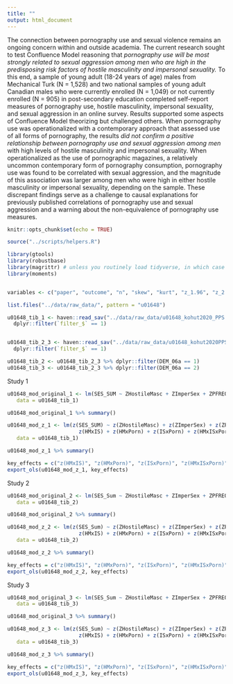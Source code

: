 ```yaml
---
title: ""
output: html_document
---
```

The connection between pornography use and sexual violence remains an ongoing concern within and outside academia. The current research sought to test Confluence Model reasoning that *pornography use will be most strongly related to sexual aggression among men who are high in the predisposing risk factors of hostile masculinity and impersonal sexuality.* To this end, a sample of young adult (18-24 years of age) males from Mechanical Turk (N = 1,528) and two national samples of young adult Canadian males who were currently enrolled (N = 1,049) or not currently enrolled (N = 905) in post-secondary education completed self-report measures of pornography use, hostile masculinity, impersonal sexuality, and sexual aggression in an online survey. Results supported some aspects of Confluence Model theorizing but challenged others. When pornography use was operationalized with a contemporary approach that assessed use of all forms of pornography, the results *did not confirm a positive relationship between pornography use and sexual aggression among men* with high levels of hostile masculinity and impersonal sexuality. When operationalized as the use of pornographic magazines, a relatively uncommon contemporary form of pornography consumption, pornography use was found to be correlated with sexual aggression, and the magnitude of this association was larger among men who were high in either hostile masculinity or impersonal sexuality, depending on the sample. These discrepant findings serve as a challenge to causal explanations for previously published correlations of pornography use and sexual aggression and a warning about the non-equivalence of pornography use measures.

```r
knitr::opts_chunk$set(echo = TRUE)

source("../scripts/helpers.R")

library(gtools)
library(robustbase)
library(magrittr) # unless you routinely load tidyverse, in which case leave this one out. You just need it for the pipe. 
library(moments)


variables <- c("paper", "outcome", "n", "skew", "kurt", "z_1.96", "z_2.58", "z_3.29", "mode_n", "var", "var_ratio")

list.files("../data/raw_data/", pattern = "u01648")

u01648_tib_1 <- haven::read_sav("../data/raw_data/u01648_kohut2020_PPS - Study 1.sav") %>% 
  dplyr::filter(`filter_$` == 1)


u01648_tib_2_3 <- haven::read_sav("../data/raw_data/u01648_kohut2020PPS - Study 2 and 3.sav") %>% 
  dplyr::filter(`filter_$` == 1)

u01648_tib_2 <- u01648_tib_2_3 %>% dplyr::filter(DEM_06a == 1)
u01648_tib_3 <- u01648_tib_2_3 %>% dplyr::filter(DEM_06a == 2)

```

Study 1

```r
u01648_mod_original_1 <- lm(SES_SUM ~ ZHostileMasc + ZImperSex + ZPFREQ_01 + HMxIS + HMxPorn + ISxPorn + HMxISxPorn,
   data = u01648_tib_1) 

u01648_mod_original_1 %>% summary()
```

```r
u01648_mod_z_1 <- lm(z(SES_SUM) ~ z(ZHostileMasc) + z(ZImperSex) + z(ZPFREQ_01) + 
                       z(HMxIS) + z(HMxPorn) + z(ISxPorn) + z(HMxISxPorn),
   data = u01648_tib_1) 

u01648_mod_z_1 %>% summary()
```

```r
key_effects = c("z(HMxIS)", "z(HMxPorn)", "z(ISxPorn)", "z(HMxISxPorn)")
export_ols(u01648_mod_z_1, key_effects)
```






Study 2

```r
u01648_mod_original_2 <- lm(SES_Sum ~ ZHostileMasc + ZImperSex + ZPFREQ_01 + HMxIS + HMxPorn + ISxPorn + HMxISxPorn,
   data = u01648_tib_2) 

u01648_mod_original_2 %>% summary()
```

```r
u01648_mod_z_2 <- lm(z(SES_Sum) ~ z(ZHostileMasc) + z(ZImperSex) + z(ZPFREQ_01) + 
                       z(HMxIS) + z(HMxPorn) + z(ISxPorn) + z(HMxISxPorn),
   data = u01648_tib_2) 

u01648_mod_z_2 %>% summary()
```

```r
key_effects = c("z(HMxIS)", "z(HMxPorn)", "z(ISxPorn)", "z(HMxISxPorn)")
export_ols(u01648_mod_z_2, key_effects)
```



Study 3 

```r
u01648_mod_original_3 <- lm(SES_Sum ~ ZHostileMasc + ZImperSex + ZPFREQ_01 + HMxIS + HMxPorn + ISxPorn + HMxISxPorn,
   data = u01648_tib_3) 

u01648_mod_original_3 %>% summary()
```

```r
u01648_mod_z_3 <- lm(z(SES_Sum) ~ z(ZHostileMasc) + z(ZImperSex) + z(ZPFREQ_01) + 
                       z(HMxIS) + z(HMxPorn) + z(ISxPorn) + z(HMxISxPorn),
   data = u01648_tib_3) 

u01648_mod_z_3 %>% summary()
```

```r
key_effects = c("z(HMxIS)", "z(HMxPorn)", "z(ISxPorn)", "z(HMxISxPorn)")
export_ols(u01648_mod_z_3, key_effects)
```